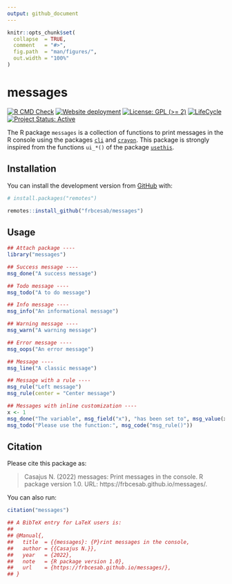 ```yaml
---
output: github_document
---
```


<!-- README.md is generated from README.Rmd. Please edit that file -->


```r
knitr::opts_chunk$set(
  collapse  = TRUE,
  comment   = "#>",
  fig.path  = "man/figures/",
  out.width = "100%"
)
```



messages
=========================================================

<!-- badges: start -->
[![R CMD Check](https://github.com/frbcesab/messages/actions/workflows/R-CMD-check.yaml/badge.svg)](https://github.com/frbcesab/messages/actions/workflows/R-CMD-check.yaml)
[![Website deployment](https://github.com/frbcesab/messages/actions/workflows/pkgdown.yaml/badge.svg)](https://github.com/frbcesab/messages/actions/workflows/pkgdown.yaml)
[![License: GPL (>= 2)](https://img.shields.io/badge/License-GPL%20%28%3E%3D%202%29-blue.svg)](https://choosealicense.com/licenses/gpl-2.0/)
[![LifeCycle](man/figures/lifecycle/lifecycle-stable.svg)](https://lifecycle.r-lib.org/articles/stages.html#stable)
[![Project Status: Active](https://www.repostatus.org/badges/latest/active.svg)](https://www.repostatus.org/#active)
<!-- badges: end -->


The R package `messages` is a collection of functions to print messages in the 
R console using the packages [`cli`](https://cran.r-project.org/package=cli) and 
[`crayon`](https://cran.r-project.org/package=crayon). This package is strongly 
inspired from the functions `ui_*()` of the package 
[`usethis`](https://cran.r-project.org/package=usethis).



## Installation

You can install the development version from [GitHub](https://github.com/) with:

```r
# install.packages("remotes")

remotes::install_github("frbcesab/messages")
```


## Usage

```r
## Attach package ----
library("messages")
```

```r
## Success message ----
msg_done("A success message")

## Todo message ----
msg_todo("A to do message")

## Info message ----
msg_info("An informational message")

## Warning message ----
msg_warn("A warning message")

## Error message ----
msg_oops("An error message")

## Message ----
msg_line("A classic message")

## Message with a rule ----
msg_rule("Left message")
msg_rule(center = "Center message")

## Messages with inline customization ----
x <- 1
msg_done("The variable", msg_field("x"), "has been set to", msg_value(x))
msg_todo("Please use the function:", msg_code("msg_rule()"))
```


## Citation

Please cite this package as: 

> Casajus N. (2022) messages: Print messages in the console. 
R package version 1.0. URL: https://frbcesab.github.io/messages/.

You can also run:

```r
citation("messages")

## A BibTeX entry for LaTeX users is:
## 
## @Manual{,
##   title  = {{messages}: {P}rint messages in the console,
##   author = {{Casajus N.}},
##   year   = {2022},
##   note   = {R package version 1.0},
##   url    = {https://frbcesab.github.io/messages/},
## }
```

